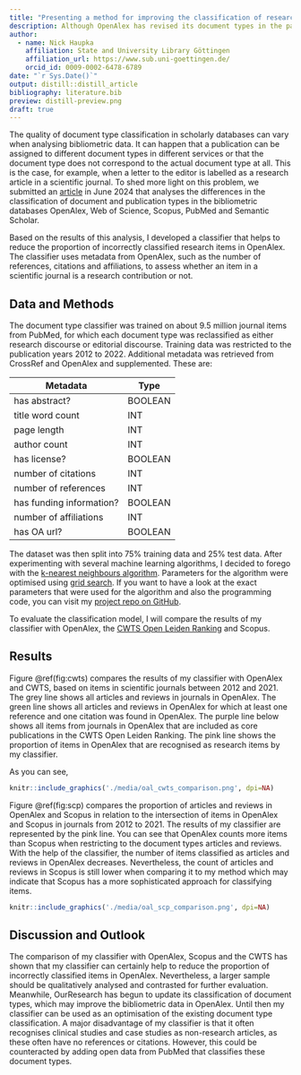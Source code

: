 ```yaml
---
title: "Presenting a method for improving the classification of research content in OpenAlex"
description: Although OpenAlex has revised its document types in the past, there is still room for improvement. In this blog post, I introduce a document type classifier that reduces the number of research content that is incorrectly classified as articles or reviews in OpenAlex. 
author:
  - name: Nick Haupka 
    affiliation: State and University Library Göttingen
    affiliation_url: https://www.sub.uni-goettingen.de/
    orcid_id: 0009-0002-6478-6789
date: "`r Sys.Date()`"
output: distill::distill_article
bibliography: literature.bib
preview: distill-preview.png
draft: true
---
```

The quality of document type classification in scholarly databases can vary when analysing bibliometric data. It can happen that a publication can be assigned to different document types in different services or that the document type does not correspond to the actual document type at all. This is the case, for example, when a letter to the editor is labelled as a research article in a scientific journal. To shed more light on this problem, we submitted an [article](https://arxiv.org/abs/2406.15154) in June 2024 that analyses the differences in the classification of document and publication types in the bibliometric databases OpenAlex, Web of Science, Scopus, PubMed and Semantic Scholar. 

Based on the results of this analysis, I developed a classifier that helps to reduce the proportion of incorrectly classified research items in OpenAlex. The classifier uses metadata from OpenAlex, such as the number of references, citations and affiliations, to assess whether an item in a scientific journal is a research contribution or not. 

## Data and Methods
The document type classifier was trained on about 9.5 million journal items from PubMed, for which each document type was reclassified as either research discourse or editorial discourse. Training data was restricted to the publication years 2012 to 2022. Additional metadata was retrieved from CrossRef and OpenAlex and supplemented. These are:

| Metadata                 | Type    |
| -------------------------| --------|
| has abstract?            | BOOLEAN |
| title word count         | INT     |
| page length              | INT     |
| author count             | INT     |
| has license?             | BOOLEAN |
| number of citations      | INT     |
| number of references     | INT     |
| has funding information? | BOOLEAN |
| number of affiliations   | INT     |
| has OA url?              | BOOLEAN |

The dataset was then split into 75% training data and 25% test data. After experimenting with several machine learning algorithms, I decided to forego with the [k-nearest neighbours algorithm](https://en.wikipedia.org/wiki/K-nearest_neighbors_algorithm). Parameters for the algorithm were optimised using [grid search](https://en.wikipedia.org/wiki/Hyperparameter_optimization). If you want to have a look at the exact parameters that were used for the algorithm and also the programming code, you can visit my [project repo on GitHub](https://github.com/naustica/openalex_doctypes/tree/classifier/classifier).

To evaluate the classification model, I will compare the results of my classifier with OpenAlex, the [CWTS Open Leiden Ranking](https://open.leidenranking.com) and Scopus. 

## Results
Figure \@ref(fig:cwts) compares the results of my classifier with OpenAlex and CWTS, based on items in scientific journals between 2012 and 2021. The grey line shows all articles and reviews in journals in OpenAlex. The green line shows all articles and reviews in OpenAlex for which at least one reference and one citation was found in OpenAlex. The purple line below shows all items from journals in OpenAlex that are included as core publications in the CWTS Open Leiden Ranking. The pink line shows the proportion of items in OpenAlex that are recognised as research items by my classifier. 

As you can see, 

```r
knitr::include_graphics('./media/oal_cwts_comparison.png', dpi=NA)
```

Figure \@ref(fig:scp) compares the proportion of articles and reviews in OpenAlex and Scopus in relation to the intersection of items in OpenAlex and Scopus in journals from 2012 to 2021. The results of my classifier are represented by the pink line. You can see that OpenAlex counts more items than Scopus when restricting to the document types articles and reviews. With the help of the classifier, the number of items classified as articles and reviews in OpenAlex decreases. Nevertheless, the count of articles and reviews in Scopus is still lower when comparing it to my method which may indicate that Scopus has a more sophisticated approach for classifying items. 

```r
knitr::include_graphics('./media/oal_scp_comparison.png', dpi=NA)
```

## Discussion and Outlook
The comparison of my classifier with OpenAlex, Scopus and the CWTS has shown that my classifier can certainly help to reduce the proportion of incorrectly classified items in OpenAlex. Nevertheless, a larger sample should be qualitatively analysed and contrasted for further evaluation. Meanwhile, OurResearch has begun to update its classification of document types, which may improve the bibliometric data in OpenAlex. Until then my classifier can be used as an optimisation of the existing document type classification. 
A major disadvantage of my classifier is that it often recognises clinical studies and case studies as non-research articles, as these often have no references or citations. However, this could be counteracted by adding open data from PubMed that classifies these document types. 
